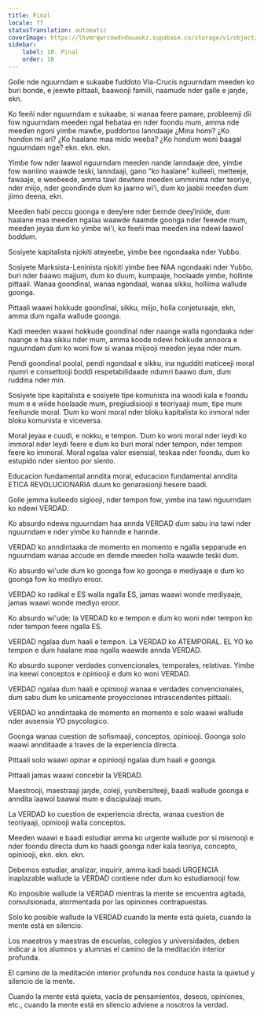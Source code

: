 ```yaml
---
title: Pinal
locale: ff
statusTranslation: automatic
coverImage: https://lhvmrqwrcowdvduuaukz.supabase.co/storage/v1/object/public/strapi-uploads/small_cover-educacion-fundamental.webp-2d51a7828a2b1309555be27f7e2a61a0.webp
sidebar:
    label: 18. Pinal
    order: 18
---
```

Golle nde nguurndam e sukaabe fuɗɗoto Vía-Crucis nguurndam meeɗen ko ɓuri bonde, e jeewte pittaali, ɓaawooji famiili, naamuɗe nder galle e jaŋde, ekn.

Ko feeñi nder nguurndam e sukaabe, si wanaa feere pamare, probleemji ɗii fow nguurndam meeɗen ngal heɓataa en nder foondu mum, amma nde meeɗen ngoni yimɓe mawɓe, puɗɗortoo lanndaaje ¿Mina homi? ¿Ko honɗon mi ari? ¿Ko haalane maa miɗo weeɓa? ¿Ko honɗum woni baagal nguurndam nge? ekn. ekn. ekn.

Yimɓe fow nder laawol nguurndam meeɗen nande lanndaaje ɗee, yimɓe fow waniino waawde teski, lanndaaji, gano "ko haalane" kulleeli, metteeje, fawaaje, e weeɓeede, amma tawi dewtere meeɗen umminima nder teoriye, nder miijo, nder goonɗinde ɗum ko jaarno wi'i, ɗum ko jaabii meeɗen ɗum jiimo deena, ekn.

Meeɗen haɓi peccu goonga e deeƴere nder ɓernde deeƴiniiɗe, ɗum haalane maa meeɗen ngalaa waawde ñaamde goonga nder feewde mum, meeɗen jeyaa ɗum ko yimɓe wi'i, ko feeñi maa meeɗen ina ndewi laawol ɓoɗɗum.

Sosiyete kapitalista njokiti ateyeeɓe, yimɓe ɓee ngondaaka nder Yuɓɓo.

Sosiyete Marksista-Leninista njokiti yimɓe ɓee NAA ngondaaki nder Yuɓɓo, ɓuri nder ɓaawo majjum, ɗum ko ɗuum, kumpaaje, hoolaaɗe yimɓe, hollinte pittaali. Wanaa goonɗinal, wanaa ngondaal, wanaa sikku, holliima wallude goonga.

Pittaali waawi hokkude goonɗinal, sikku, miijo, holla conjeturaaje, ekn, amma ɗum ngalla wallude goonga.

Kadi meeɗen waawi hokkude goonɗinal nder naange walla ngondaaka nder naange e haa sikku nder mum, amma koode ndewi hokkude annoora e nguurndam ɗum ko woni fow si wanaa miijooji meeɗen jeyaa nder mum.

Pendi goonɗinal poolal, pendi ngondaal e sikku, ina ngudditi maticeeji moral njumri e consettooji ɓoɗɗi respetabilidaade ndumri ɓaawo ɗum, ɗum ruddina nder min.

Sosiyete tipe kapitalista e sosiyete tipe komunista ina woodi kala e foondu mum e e wiide hoolaaɗe mum, pregiudisiooji e teoriyaaji mum, tipe mum feeñunde moral. Ɗum ko woni moral nder bloku kapitalista ko inmoral nder bloku komunista e viceversa.

Moral jeyaa e cuuɗi, e nokku, e tempon. Ɗum ko woni moral nder leydi ko immoral nder leydi feere e ɗum ko ɓuri moral nder tempon, nder tempon feere ko immoral. Moral ngalaa valor esensial, teskaa nder foondu, ɗum ko estupido nder sientoo por siento.

Educacion fundamental anndita moral, educacion fundamental anndita ETICA REVOLUCIONARIA ɗuum ko genarasionji hesere baadi.

Golle jemma kulleeɗo siglooji, nder tempon fow, yimɓe ina tawi nguurndam ko ndewi VERDAD.

Ko absurdo ndewa nguurndam haa annda VERDAD ɗum sabu ina tawi nder nguurndam e nder yimɓe ko hannde e hannde.

VERDAD ko anndintaaka de momento en momento e ngalla sepparude en nguurndam wanaa accude en ɗemɗe meeɗen holla waawde teski ɗum.

Ko absurdo wi'ude ɗum ko goonga fow ko goonga e mediyaaje e ɗum ko goonga fow ko mediyo eroor.

VERDAD ko radikal e ES walla ngalla ES, jamas waawi wonde mediyaaje, jamas waawi wonde mediyo eroor.

Ko absurdo wi'ude: la VERDAD ko e tempon e ɗum ko woni nder tempon ko nder tempon feere ngalla ES.

VERDAD ngalaa ɗum haali e tempon. La VERDAD ko ATEMPORAL. EL YO ko tempon e ɗum haalane maa ngalla waawde annda VERDAD.

Ko absurdo suponer verdades convencionales, temporales, relativas. Yimɓe ina keewi conceptos e opiniooji e ɗum ko woni VERDAD.

VERDAD ngalaa ɗum haali e opiniooji wanaa e verdades convencionales, ɗum sabu ɗum ko unicamente proyecciones intrascendentes pittaali.

VERDAD ko anndintaaka de momento en momento e solo waawi wallude nder ausensia YO psycologico.

Goonga wanaa cuestion de sofismaaji, conceptos, opiniooji. Goonga solo waawi annditaade a traves de la experiencia directa.

Pittaali solo waawi opinar e opiniooji ngalaa ɗum haali e goonga.

Pittaali jamas waawi concebir la VERDAD.

Maestrooji, maestraaji jaŋde, coleji, yunibersiteeji, baadi wallude goonga e anndita laawol baawal mum e discipulaaji mum.

La VERDAD ko cuestion de experiencia directa, wanaa cuestion de teoriyaaji, opiniooji walla conceptos.

Meeɗen waawi e baadi estudiar amma ko urgente wallude por si mismooji e nder foondu directa ɗum ko haadi goonga nder kala teoriya, concepto, opiniooji, ekn. ekn. ekn.

Debemos estudiar, analizar, inquirir, amma kadi baadi URGENCIA inaplazable wallude la VERDAD contiene nder ɗum ko estudiamooji fow.

Ko imposible wallude la VERDAD mientras la mente se encuentra agitada, convulsionada, atormentada por las opiniones contrapuestas.

Solo ko posible wallude la VERDAD cuando la mente está quieta, cuando la mente está en silencio.

Los maestros y maestras de escuelas, colegios y universidades, deben indicar a los alumnos y alumnas el camino de la meditación interior profunda.

El camino de la meditación interior profunda nos conduce hasta la quietud y silencio de la mente.

Cuando la mente está quieta, vacía de pensamientos, deseos, opiniones, etc., cuando la mente está en silencio adviene a nosotros la verdad.

